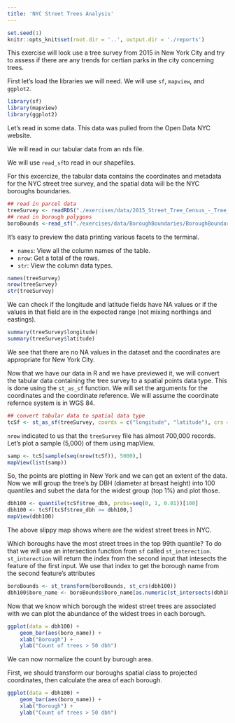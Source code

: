 ```yaml
---
title: 'NYC Street Trees Analysis'
---
```


```r
set.seed(1)
knitr::opts_knit$set(root.dir = '..', output.dir = './reports')

```

This exercise will look use a tree survey from 2015 in New York City and try to assess if there are any trends for certian parks in the city concerning trees.

First let's load the libraries we will need. We will use `sf`, `mapview`, and `ggplot2`.

```r

library(sf)
library(mapview)
library(ggplot2)

```

Let's read in some data. This data was pulled from the Open Data NYC website. 

We will read in our tabular data from an rds file.

We will use `read_sf `to read in our shapefiles.

For this excercize, the tabular data contains the coordinates and metadata for the NYC street tree survey, and the spatial data will be the NYC boroughs boundaries.

```r

## read in parcel data
treeSurvey <- readRDS("./exercises/data/2015_Street_Tree_Census_-_Tree_Data.rds")
## read in borough polygons
boroBounds <-read_sf("./exercises/data/BoroughBoundaries/BoroughBoundaries.shp")

```

It's easy to preview the data printing various facets to the terminal.

* `names`: View all the column names of the table.
* `nrow `: Get a total of the rows.
* `str  `: View the column data types.

```r

names(treeSurvey)
nrow(treeSurvey)
str(treeSurvey)

```

We can check if the longitude and latitude fields have NA values or if the values in that field are in the expected range (not mixing northings and eastings).

```r

summary(treeSurvey$longitude)
summary(treeSurvey$latitude)

```

We see that there are no NA values in the dataset and the coordinates are appropriate for New York City.

Now that we have our data in R and we have previewed it, we will convert the tabular data containing the tree survey to a spatial points data type. This is done using the `st_as_sf` function. We will set the arguments for the coordinates and the coordinate reference. We will assume the coordinate refernce system is in WGS 84.

```r


## convert tabular data to spatial data type
tcSf <- st_as_sf(treeSurvey, coords = c("longitude", "latitude"), crs = 4326)

```

`nrow` indicated to us that the `treeSurvey` file has almost 700,000 records. Let's plot a sample (5,000) of them using mapView.

```r

samp <- tcS[sample(seq(nrow(tcSf)), 5000),]
mapView(list(samp))

```

So, the points are plotting in New York and we can get an extent of the data. Now we will group the tree's by DBH (diameter at breast height) into 100 quantiles and subet the data for the widest group (top 1%) and plot those.

```r

dbh100 <- quantile(tcSf$tree_dbh, probs=seq(0, 1, 0.01))[100]
dbh100 <- tcSf[tcSf$tree_dbh >= dbh100,]
mapView(dbh100)

```

The above slippy map shows where are the widest street trees in NYC. 

Which boroughs have the most street trees in the top 99th quantile? To do that we will use an intersection function from `sf` called `st_interection`. `st_interection` will return the index from the second input that intesects the feature of the first input. We use that index to get the borough name from the second feature's attributes

```r

boroBounds <- st_transform(boroBounds, st_crs(dbh100))
dbh100$boro_name <- boroBounds$boro_name[as.numeric(st_intersects(dbh100, boroBounds))]

```

Now that we know which borough the widest street trees are associated with we can plot the abundance of the widest trees in each borough.

```r

ggplot(data = dbh100) +
    geom_bar(aes(boro_name)) +
    xlab("Borough") + 
    ylab("Count of trees > 50 dbh")

```

We can now normalize the count by burough area.

First, we should transform our boroughs spatial class to projected coordinates, then calculate the area of each borough.

```r

ggplot(data = dbh100) +
    geom_bar(aes(boro_name)) +
    xlab("Borough") + 
    ylab("Count of trees > 50 dbh")

```

